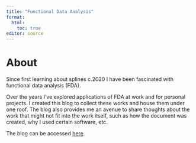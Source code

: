 ```yaml
---
title: "Functional Data Analysis"
format:
  html:
    toc: true
editor: source
---
```


# About

Since first learning about splines c.2020 I have been fascinated with functional data analysis (FDA).

Over the years I've explored applications of FDA at work and for personal projects.
I created this blog to collect these works and house them under one roof.
The blog also provides me an avenue to share thoughts about the work that might not fit into the work itself, such as how the document was created, why I used certain software, etc.

The blog can be accessed [here](https://saintrod.github.io/fda-blog/).